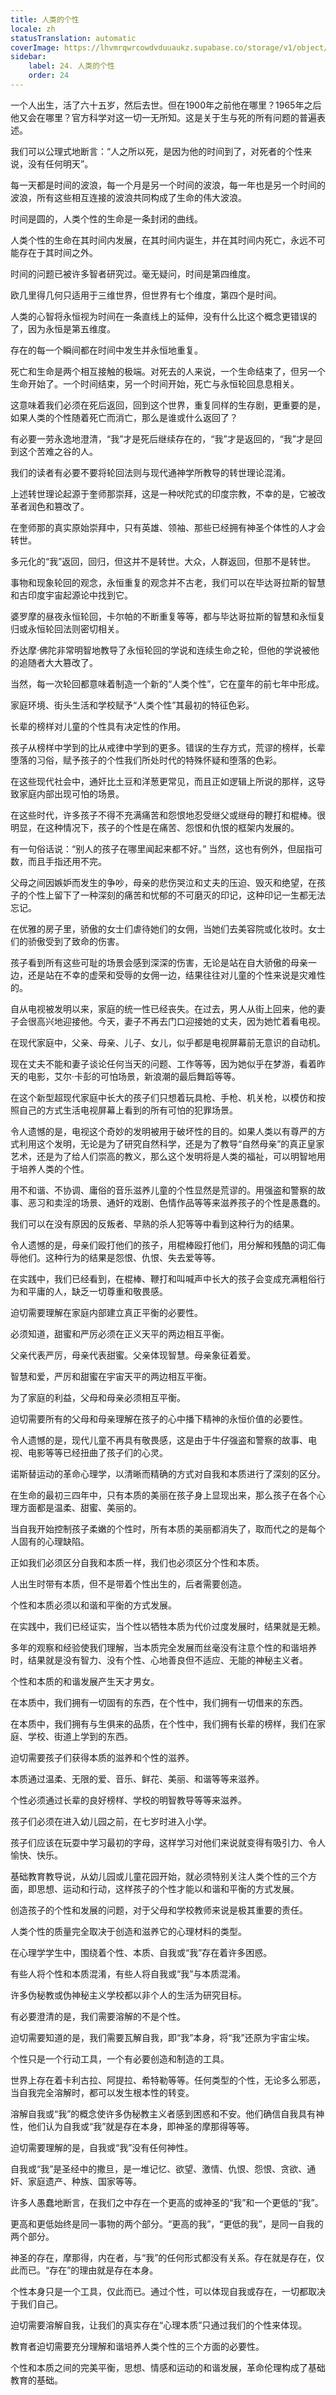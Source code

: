 ```yaml
---
title: 人类的个性
locale: zh
statusTranslation: automatic
coverImage: https://lhvmrqwrcowdvduuaukz.supabase.co/storage/v1/object/public/strapi-uploads/small_cover-educacion-fundamental.webp-2d51a7828a2b1309555be27f7e2a61a0.webp
sidebar:
    label: 24. 人类的个性
    order: 24
---
```

一个人出生，活了六十五岁，然后去世。但在1900年之前他在哪里？1965年之后他又会在哪里？官方科学对这一切一无所知。这是关于生与死的所有问题的普遍表述。

我们可以公理式地断言：“人之所以死，是因为他的时间到了，对死者的个性来说，没有任何明天”。

每一天都是时间的波浪，每一个月是另一个时间的波浪，每一年也是另一个时间的波浪，所有这些相互连接的波浪共同构成了生命的伟大波浪。

时间是圆的，人类个性的生命是一条封闭的曲线。

人类个性的生命在其时间内发展，在其时间内诞生，并在其时间内死亡，永远不可能存在于其时间之外。

时间的问题已被许多智者研究过。毫无疑问，时间是第四维度。

欧几里得几何只适用于三维世界，但世界有七个维度，第四个是时间。

人类的心智将永恒视为时间在一条直线上的延伸，没有什么比这个概念更错误的了，因为永恒是第五维度。

存在的每一个瞬间都在时间中发生并永恒地重复。

死亡和生命是两个相互接触的极端。对死去的人来说，一个生命结束了，但另一个生命开始了。一个时间结束，另一个时间开始，死亡与永恒轮回息息相关。

这意味着我们必须在死后返回，回到这个世界，重复同样的生存剧，更重要的是，如果人类的个性随着死亡而消亡，那么是谁或什么返回了？

有必要一劳永逸地澄清，“我”才是死后继续存在的，“我”才是返回的，“我”才是回到这个苦难之谷的人。

我们的读者有必要不要将轮回法则与现代通神学所教导的转世理论混淆。

上述转世理论起源于奎师那崇拜，这是一种吠陀式的印度宗教，不幸的是，它被改革者润色和篡改了。

在奎师那的真实原始崇拜中，只有英雄、领袖、那些已经拥有神圣个体性的人才会转世。

多元化的“我”返回，回归，但这并不是转世。大众，人群返回，但那不是转世。

事物和现象轮回的观念，永恒重复的观念并不古老，我们可以在毕达哥拉斯的智慧和古印度宇宙起源论中找到它。

婆罗摩的昼夜永恒轮回，卡尔帕的不断重复等等，都与毕达哥拉斯的智慧和永恒复归或永恒轮回法则密切相关。

乔达摩·佛陀非常明智地教导了永恒轮回的学说和连续生命之轮，但他的学说被他的追随者大大篡改了。

当然，每一次轮回都意味着制造一个新的“人类个性”，它在童年的前七年中形成。

家庭环境、街头生活和学校赋予“人类个性”其最初的特征色彩。

长辈的榜样对儿童的个性具有决定性的作用。

孩子从榜样中学到的比从戒律中学到的更多。错误的生存方式，荒谬的榜样，长辈堕落的习俗，赋予孩子的个性我们所处时代的特殊怀疑和堕落的色彩。

在这些现代社会中，通奸比土豆和洋葱更常见，而且正如逻辑上所说的那样，这导致家庭内部出现可怕的场景。

在这些时代，许多孩子不得不充满痛苦和怨恨地忍受继父或继母的鞭打和棍棒。很明显，在这种情况下，孩子的个性是在痛苦、怨恨和仇恨的框架内发展的。

有一句俗话说：“别人的孩子在哪里闻起来都不好。” 当然，这也有例外，但屈指可数，而且手指还用不完。

父母之间因嫉妒而发生的争吵，母亲的悲伤哭泣和丈夫的压迫、毁灭和绝望，在孩子的个性上留下了一种深刻的痛苦和忧郁的不可磨灭的印记，这种印记一生都无法忘记。

在优雅的房子里，骄傲的女士们虐待她们的女佣，当她们去美容院或化妆时。女士们的骄傲受到了致命的伤害。

孩子看到所有这些可耻的场景会感到深深的伤害，无论是站在自大骄傲的母亲一边，还是站在不幸的虚荣和受辱的女佣一边，结果往往对儿童的个性来说是灾难性的。

自从电视被发明以来，家庭的统一性已经丧失。在过去，男人从街上回来，他的妻子会很高兴地迎接他。今天，妻子不再去门口迎接她的丈夫，因为她忙着看电视。

在现代家庭中，父亲、母亲、儿子、女儿，似乎都是电视屏幕前无意识的自动机。

现在丈夫不能和妻子谈论任何当天的问题、工作等等，因为她似乎在梦游，看着昨天的电影，艾尔·卡彭的可怕场景，新浪潮的最后舞蹈等等。

在这个新型超现代家庭中长大的孩子们只想着玩具枪、手枪、机关枪，以模仿和按照自己的方式生活电视屏幕上看到的所有可怕的犯罪场景。

令人遗憾的是，电视这个奇妙的发明被用于破坏性的目的。如果人类以有尊严的方式利用这个发明，无论是为了研究自然科学，还是为了教导“自然母亲”的真正皇家艺术，还是为了给人们崇高的教义，那么这个发明将是人类的福祉，可以明智地用于培养人类的个性。

用不和谐、不协调、庸俗的音乐滋养儿童的个性显然是荒谬的。用强盗和警察的故事、恶习和卖淫的场景、通奸的戏剧、色情作品等等来滋养孩子的个性是愚蠢的。

我们可以在没有原因的反叛者、早熟的杀人犯等等中看到这种行为的结果。

令人遗憾的是，母亲们殴打他们的孩子，用棍棒殴打他们，用分解和残酷的词汇侮辱他们。这种行为的结果是怨恨、仇恨、失去爱等等。

在实践中，我们已经看到，在棍棒、鞭打和叫喊声中长大的孩子会变成充满粗俗行为和平庸的人，缺乏一切尊重和敬畏感。

迫切需要理解在家庭内部建立真正平衡的必要性。

必须知道，甜蜜和严厉必须在正义天平的两边相互平衡。

父亲代表严厉，母亲代表甜蜜。父亲体现智慧。母亲象征着爱。

智慧和爱，严厉和甜蜜在宇宙天平的两边相互平衡。

为了家庭的利益，父母和母亲必须相互平衡。

迫切需要所有的父母和母亲理解在孩子的心中播下精神的永恒价值的必要性。

令人遗憾的是，现代儿童不再具有敬畏感，这是由于牛仔强盗和警察的故事、电视、电影等等已经扭曲了孩子们的心灵。

诺斯替运动的革命心理学，以清晰而精确的方式对自我和本质进行了深刻的区分。

在生命的最初三四年中，只有本质的美丽在孩子身上显现出来，那么孩子在各个心理方面都是温柔、甜蜜、美丽的。

当自我开始控制孩子柔嫩的个性时，所有本质的美丽都消失了，取而代之的是每个人固有的心理缺陷。

正如我们必须区分自我和本质一样，我们也必须区分个性和本质。

人出生时带有本质，但不是带着个性出生的，后者需要创造。

个性和本质必须以和谐和平衡的方式发展。

在实践中，我们已经证实，当个性以牺牲本质为代价过度发展时，结果就是无赖。

多年的观察和经验使我们理解，当本质完全发展而丝毫没有注意个性的和谐培养时，结果就是没有智力、没有个性、心地善良但不适应、无能的神秘主义者。

个性和本质的和谐发展产生天才男女。

在本质中，我们拥有一切固有的东西，在个性中，我们拥有一切借来的东西。

在本质中，我们拥有与生俱来的品质，在个性中，我们拥有长辈的榜样，我们在家庭、学校、街道上学到的东西。

迫切需要孩子们获得本质的滋养和个性的滋养。

本质通过温柔、无限的爱、音乐、鲜花、美丽、和谐等等来滋养。

个性必须通过长辈的良好榜样、学校的明智教导等等来滋养。

孩子们必须在进入幼儿园之前，在七岁时进入小学。

孩子们应该在玩耍中学习最初的字母，这样学习对他们来说就变得有吸引力、令人愉快、快乐。

基础教育教导说，从幼儿园或儿童花园开始，就必须特别关注人类个性的三个方面，即思想、运动和行动，这样孩子的个性才能以和谐和平衡的方式发展。

创造孩子的个性和发展的问题，对于父母和学校教师来说是极其重要的责任。

人类个性的质量完全取决于创造和滋养它的心理材料的类型。

在心理学学生中，围绕着个性、本质、自我或“我”存在着许多困惑。

有些人将个性和本质混淆，有些人将自我或“我”与本质混淆。

许多伪秘教或伪神秘主义学校都以非个人的生活为研究目标。

有必要澄清的是，我们需要溶解的不是个性。

迫切需要知道的是，我们需要瓦解自我，即“我”本身，将“我”还原为宇宙尘埃。

个性只是一个行动工具，一个有必要创造和制造的工具。

世界上存在着卡利古拉、阿提拉、希特勒等等。任何类型的个性，无论多么邪恶，当自我完全溶解时，都可以发生根本性的转变。

溶解自我或“我”的概念使许多伪秘教主义者感到困惑和不安。他们确信自我具有神性，他们认为自我或“我”就是存在本身，即神圣的摩那得等等。

迫切需要理解的是，自我或“我”没有任何神性。

自我或“我”是圣经中的撒旦，是一堆记忆、欲望、激情、仇恨、怨恨、贪欲、通奸、家庭遗产、种族、国家等等。

许多人愚蠢地断言，在我们之中存在一个更高的或神圣的“我”和一个更低的“我”。

更高和更低始终是同一事物的两个部分。“更高的我”，“更低的我”，是同一自我的两个部分。

神圣的存在，摩那得，内在者，与“我”的任何形式都没有关系。存在就是存在，仅此而已。“存在”的理由就是存在本身。

个性本身只是一个工具，仅此而已。通过个性，可以体现自我或存在，一切都取决于我们自己。

迫切需要溶解自我，让我们的真实存在“心理本质”只通过我们的个性来体现。

教育者迫切需要充分理解和谐培养人类个性的三个方面的必要性。

个性和本质之间的完美平衡，思想、情感和运动的和谐发展，革命伦理构成了基础教育的基础。

